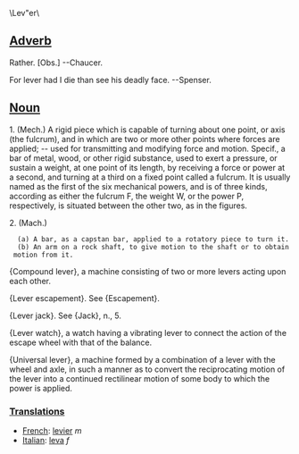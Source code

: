 \Lev"er\

==[[Adverb]]==
Rather. [Obs.] --Chaucer.

For lever had I die than see his deadly face. --Spenser.

==[[Noun]]==                                               

1. (Mech.) A rigid piece which is capable of turning about one point, or axis (the fulcrum), and in which are two or more other points where forces are applied; -- used for transmitting and modifying force and motion. Specif., a   bar of metal, wood, or other rigid substance, used to exert a pressure, or sustain a weight, at one point of its length, by receiving a force or power at a second, and turning at a third on a fixed point called a fulcrum. It is usually named as the first of the six mechanical powers, and is of three kinds, according as either the fulcrum F, the weight W, or the power P, respectively, is situated between the other two, as in the figures.

2. (Mach.)
   (a) A bar, as a capstan bar, applied to a rotatory piece to turn it.
   (b) An arm on a rock shaft, to give motion to the shaft or to obtain motion from it.

{Compound lever}, a machine consisting of two or more levers acting upon each other.

{Lever escapement}. See {Escapement}.

{Lever jack}. See {Jack}, n., 5.

{Lever watch}, a watch having a vibrating lever to connect the action of the escape wheel with that of the balance.


{Universal lever}, a machine formed by a combination of a lever with the wheel and axle, in such a manner as to convert the reciprocating motion of the lever into a continued rectilinear motion of some body to which the power is applied.

===[[Translation]]s===

*[[French]]: [[levier]] ''m''
*[[Italian]]: [[leva]] ''f''